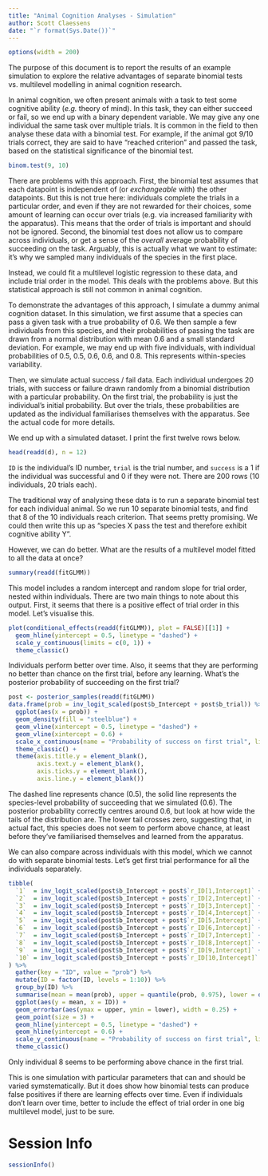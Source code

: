 ```yaml
---
title: "Animal Cognition Analyses - Simulation"
author: Scott Claessens
date: "`r format(Sys.Date())`"
---
```


```r
options(width = 200)
```

The purpose of this document is to report the results of an example simulation to explore the relative advantages of separate binomial tests vs. multilevel modelling in animal cognition research.

In animal cognition, we often present animals with a task to test some cognitive ability (_e.g._ theory of mind). In this task, they can either succeed or fail, so we end up with a binary dependent variable. We may give any one individual the same task over multiple trials. It is common in the field to then analyse these data with a binomial test. For example, if the animal got 9/10 trials correct, they are said to have "reached criterion" and passed the task, based on the statistical significance of the binomial test.

```r
binom.test(9, 10)
```

There are problems with this approach. First, the binomial test assumes that each datapoint is independent of (or _exchangeable_ with) the other datapoints. But this is not true here: individuals complete the trials in a particular order, and even if they are not rewarded for their choices, some amount of learning can occur over trials (e.g. via increased familiarity with the apparatus). This means that the order of trials is important and should not be ignored. Second, the binomial test does not allow us to compare across individuals, or get a sense of the _overall_ average probability of succeeding on the task. Arguably, this is actually what we want to estimate: it's why we sampled many individuals of the species in the first place.

Instead, we could fit a multilevel logistic regression to these data, and include trial order in the model. This deals with the problems above. But this statistical approach is still not common in animal cognition.

To demonstrate the advantages of this approach, I simulate a dummy animal cognition dataset. In this simulation, we first assume that a species can pass a given task with a true probability of 0.6. We then sample a few individuals from this species, and their probabilities of passing the task are drawn from a normal distribution with mean 0.6 and a small standard deviation. For example, we may end up with five individuals, with individual probabilities of 0.5, 0.5, 0.6, 0.6, and 0.8. This represents within-species variability.

Then, we simulate actual success / fail data. Each individual undergoes 20 trials, with success or failure drawn randomly from a binomial distribution with a particular probability. On the first trial, the probability is just the individual's initial probability. But over the trials, these probabilities are updated as the individual familiarises themselves with the apparatus. See the actual code for more details.

We end up with a simulated dataset. I print the first twelve rows below.

```r
head(readd(d), n = 12)
```

`ID` is the individual's ID number, `trial` is the trial number, and `success` is a 1 if the individual was successful and 0 if they were not. There are 200 rows (10 individuals, 20 trials each).

The traditional way of analysing these data is to run a separate binomial test for each individual animal. So we run 10 separate binomial tests, and find that 8 of the 10 individuals reach criterion. That seems pretty promising. We could then write this up as "species X pass the test and therefore exhibit cognitive ability Y".

However, we can do better. What are the results of a multilevel model fitted to all the data at once?

```r
summary(readd(fitGLMM))
```

This model includes a random intercept and random slope for trial order, nested within individuals. There are two main things to note about this output. First, it seems that there is a positive effect of trial order in this model. Let's visualise this.

```r
plot(conditional_effects(readd(fitGLMM)), plot = FALSE)[[1]] +
  geom_hline(yintercept = 0.5, linetype = "dashed") +
  scale_y_continuous(limits = c(0, 1)) +
  theme_classic()
```

Individuals perform better over time. Also, it seems that they are performing no better than chance on the first trial, before any learning. What's the posterior probability of succeeding on the first trial?

```r
post <- posterior_samples(readd(fitGLMM))
data.frame(prob = inv_logit_scaled(post$b_Intercept + post$b_trial)) %>%
  ggplot(aes(x = prob)) +
  geom_density(fill = "steelblue") +
  geom_vline(xintercept = 0.5, linetype = "dashed") +
  geom_vline(xintercept = 0.6) +
  scale_x_continuous(name = "Probability of success on first trial", limits = c(0, 1)) +
  theme_classic() +
  theme(axis.title.y = element_blank(),
        axis.text.y = element_blank(),
        axis.ticks.y = element_blank(),
        axis.line.y = element_blank())
```

The dashed line represents chance (0.5), the solid line represents the species-level probability of succeeding that we simulated (0.6). The posterior probability correctly centres around 0.6, but look at how wide the tails of the distribution are. The lower tail crosses zero, suggesting that, in actual fact, this species does not seem to perform above chance, at least before they've familiarised themselves and learned from the apparatus.

We can also compare across individuals with this model, which we cannot do with separate binomial tests. Let's get first trial performance for all the individuals separately.

```r
tibble(
  `1`  = inv_logit_scaled(post$b_Intercept + post$`r_ID[1,Intercept]` + post$b_trial + post$`r_ID[1,trial]`),
  `2`  = inv_logit_scaled(post$b_Intercept + post$`r_ID[2,Intercept]` + post$b_trial + post$`r_ID[2,trial]`),
  `3`  = inv_logit_scaled(post$b_Intercept + post$`r_ID[3,Intercept]` + post$b_trial + post$`r_ID[3,trial]`),
  `4`  = inv_logit_scaled(post$b_Intercept + post$`r_ID[4,Intercept]` + post$b_trial + post$`r_ID[4,trial]`),
  `5`  = inv_logit_scaled(post$b_Intercept + post$`r_ID[5,Intercept]` + post$b_trial + post$`r_ID[5,trial]`),
  `6`  = inv_logit_scaled(post$b_Intercept + post$`r_ID[6,Intercept]` + post$b_trial + post$`r_ID[6,trial]`),
  `7`  = inv_logit_scaled(post$b_Intercept + post$`r_ID[7,Intercept]` + post$b_trial + post$`r_ID[7,trial]`),
  `8`  = inv_logit_scaled(post$b_Intercept + post$`r_ID[8,Intercept]` + post$b_trial + post$`r_ID[8,trial]`),
  `9`  = inv_logit_scaled(post$b_Intercept + post$`r_ID[9,Intercept]` + post$b_trial + post$`r_ID[9,trial]`),
  `10` = inv_logit_scaled(post$b_Intercept + post$`r_ID[10,Intercept]` + post$b_trial + post$`r_ID[10,trial]`),
) %>%
  gather(key = "ID", value = "prob") %>%
  mutate(ID = factor(ID, levels = 1:10)) %>%
  group_by(ID) %>%
  summarise(mean = mean(prob), upper = quantile(prob, 0.975), lower = quantile(prob, 0.025)) %>%
  ggplot(aes(y = mean, x = ID)) +
  geom_errorbar(aes(ymax = upper, ymin = lower), width = 0.25) +
  geom_point(size = 3) +
  geom_hline(yintercept = 0.5, linetype = "dashed") +
  geom_hline(yintercept = 0.6) +
  scale_y_continuous(name = "Probability of success on first trial", limits = c(0, 1)) +
  theme_classic()
```

Only individual 8 seems to be performing above chance in the first trial.

This is one simulation with particular parameters that can and should be varied symstematically. But it does show how binomial tests can produce false positives if there are learning effects over time. Even if individuals don't learn over time, better to include the effect of trial order in one big multilevel model, just to be sure.

# Session Info

```r
sessionInfo()
```

